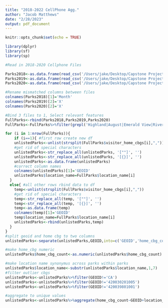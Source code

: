```yaml
---
title: "2018-2022 CellPhone Agg."
author: "Jacob Matthews"
date: "2/28/2023"
output: pdf_document
---
```


```r
knitr::opts_chunk$set(echo = TRUE)
```

```r
library(dplyr)
library(sf)
library(sp)

#Read in 2018-2020 Cellphone Files

Parks2018<-as.data.frame(read_csv('/Users/jake/Desktop/Capstone Project Files/PittParks2018_aggregate.csv'))
Parks2019<-as.data.frame(read_csv('/Users/jake/Desktop/Capstone Project Files/PittParks2019_aggregate.csv'))
Parks2020<-as.data.frame(read_csv('/Users/jake/Desktop/Capstone Project Files/PittParks2020_aggregate.csv'))
```

```r
#Rename mismatched columns between files 
colnames(Parks2018)[1]='Month'
colnames(Parks2019)[2]='X'
colnames(Parks2020)[2]='X'

#Bind 3 files to 1, Select relevant features
FullParks<-rbind(Parks2018,Parks2019,Parks2020)
FullParks<-FullParks%>%filter(grepl('Highland|August|Emerald View|Riverview|Mellon|Westinghouse', location_name))%>%select('location_name','placekey','visitor_home_cbgs','raw_visitor_counts','Month')
```

```r
for (i in 1:nrow(FullParks)){
    if (i==1){ #first row create new df
    unlistedParks<-unlist(strsplit(FullParks$visitor_home_cbgs[i],","))
    #get rid of special characters
    unlistedParks<-str_replace_all(unlistedParks, '[""]', '')
    unlistedParks<-str_replace_all(unlistedParks, '[{}]', '')
    unlistedParks<-as.data.frame(unlistedParks)
    #correct column names
    colnames(unlistedParks)[1]='GEOID'
    unlistedParks$location_name=FullParks$location_name[i]
  }
  else{ #all other rows rbind data to df
    temp<-unlist(strsplit(FullParks$visitor_home_cbgs[i],","))
    #get rid of special characters
    temp<-str_replace_all(temp, '[""]', '')
    temp<-str_replace_all(temp, '[{}]', '')
    temp<-as.data.frame(temp)
    colnames(temp)[1]='GEOID'
    temp$location_name=FullParks$location_name[i]
    unlistedParks<-rbind(unlistedParks,temp)
  }
}
#split geoid and home cbg to two columns
unlistedParks<-separate(unlistedParks,GEOID,into=c('GEOID','home_cbg_count'),sep = ':')

#make home_cbg numeric
unlistedParks$home_cbg_count<-as.numeric(unlistedParks$home_cbg_count)

#make location name synonymus across parks within parks
unlistedParks$location_name<-substr(unlistedParks$location_name,1,7)
#filter outlier cbgs
unlistedParks<-unlistedParks%>%filter(GEOID!='CA')
unlistedParks<-unlistedParks%>%filter(GEOID!='420030201005')
unlistedParks<-unlistedParks%>%filter(GEOID!='420039801001')

#aggregate to unique values
unlistedParks<-unlistedParks%>%aggregate(home_cbg_count~GEOID+location_name,FUN = sum,na.rm=TRUE)


```


